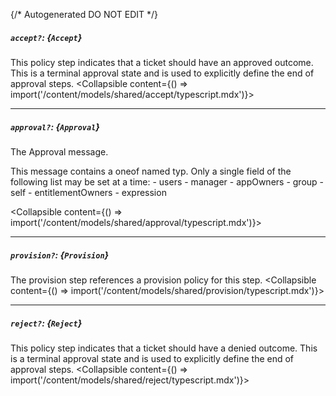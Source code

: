 {/* Autogenerated DO NOT EDIT  */}

##### `accept?`: *{`Accept`}*
This policy step indicates that a ticket should have an approved outcome. This is a terminal approval state and is used to explicitly define the end of approval steps.
<Collapsible content={() => import('/content/models/shared/accept/typescript.mdx')}>
</Collapsible>

---
##### `approval?`: *{`Approval`}*
The Approval message.

This message contains a oneof named typ. Only a single field of the following list may be set at a time:
  \- users
  \- manager
  \- appOwners
  \- group
  \- self
  \- entitlementOwners
  \- expression

<Collapsible content={() => import('/content/models/shared/approval/typescript.mdx')}>
</Collapsible>

---
##### `provision?`: *{`Provision`}*
The provision step references a provision policy for this step.
<Collapsible content={() => import('/content/models/shared/provision/typescript.mdx')}>
</Collapsible>

---
##### `reject?`: *{`Reject`}*
This policy step indicates that a ticket should have a denied outcome. This is a terminal approval state and is used to explicitly define the end of approval steps.
<Collapsible content={() => import('/content/models/shared/reject/typescript.mdx')}>
</Collapsible>

